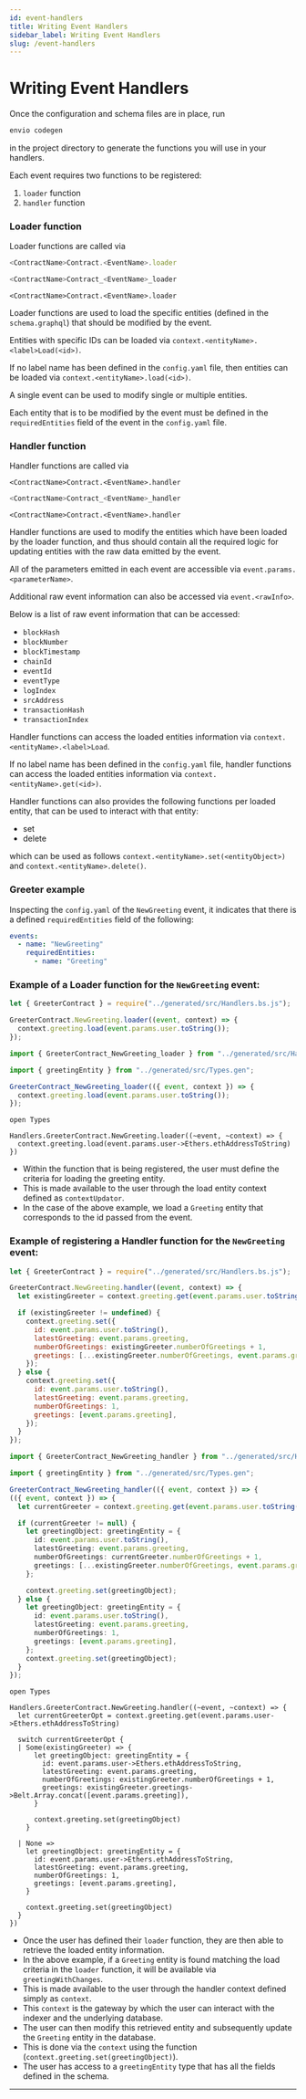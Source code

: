 ```yaml
---
id: event-handlers
title: Writing Event Handlers
sidebar_label: Writing Event Handlers
slug: /event-handlers
---
```



# Writing Event Handlers

Once the configuration and schema files are in place, run

```bash
envio codegen
```

in the project directory to generate the functions you will use in your handlers.

Each event requires two functions to be registered:

1. `loader` function
1. `handler` function

### Loader function

Loader functions are called via

<Tabs>
  <TabItem value="javascript" label="Javascript">

```javascript
<ContractName>Contract.<EventName>.loader
```

  </TabItem>
  <TabItem value="typescript" label="Typescript">

```typescript
<ContractName>Contract_<EventName>_loader
```

  </TabItem>
  <TabItem value="rescript" label="Rescript">

```rescript
<ContractName>Contract.<EventName>.loader
```

  </TabItem>
</Tabs>

Loader functions are used to load the specific entities (defined in the `schema.graphql`) that should be modified by the event.

Entities with specific IDs can be loaded via `context.<entityName>.<label>Load(<id>)`.

If no label name has been defined in the `config.yaml` file, then entities can be loaded via `context.<entityName>.load(<id>)`.

A single event can be used to modify single or multiple entities.

Each entity that is to be modified by the event must be defined in the `requiredEntities` field of the event in the `config.yaml` file.

### Handler function

Handler functions are called via

<Tabs>
  <TabItem value="javascript" label="Javascript">

```jacvascript
<ContractName>Contract.<EventName>.handler
```

  </TabItem>
  <TabItem value="typescript" label="Typescript">

```typescript
<ContractName>Contract_<EventName>_handler
```

  </TabItem>
  <TabItem value="rescript" label="Rescript">

```rescript
<ContractName>Contract.<EventName>.handler
```

  </TabItem>
</Tabs>

Handler functions are used to modify the entities which have been loaded by the loader function, and thus should contain all the required logic for updating entities with the raw data emitted by the event.

All of the parameters emitted in each event are accessible via `event.params.<parameterName>`.

Additional raw event information can also be accessed via `event.<rawInfo>`.

Below is a list of raw event information that can be accessed:

- `blockHash`
- `blockNumber`
- `blockTimestamp`
- `chainId`
- `eventId`
- `eventType`
- `logIndex`
- `srcAddress`
- `transactionHash`
- `transactionIndex`

Handler functions can access the loaded entities information via `context.<entityName>.<label>Load`.

If no label name has been defined in the `config.yaml` file, handler functions can access the loaded entities information via `context.<entityName>.get(<id>)`.

Handler functions can also provides the following functions per loaded entity, that can be used to interact with that entity:

- set
- delete

which can be used as follows `context.<entityName>.set(<entityObject>)` and `context.<entityName>.delete()`.

### Greeter example

Inspecting the `config.yaml` of the `NewGreeting` event, it indicates that there is a defined `requiredEntities` field of the following:

```yaml
events:
  - name: "NewGreeting"
    requiredEntities:
      - name: "Greeting"
```

### Example of a Loader function for the `NewGreeting` event:

<Tabs>
  <TabItem value="javascript" label="Javascript">

```javascript
let { GreeterContract } = require("../generated/src/Handlers.bs.js");

GreeterContract.NewGreeting.loader((event, context) => {
  context.greeting.load(event.params.user.toString());
});
```

  </TabItem>
  <TabItem value="typescript" label="Typescript">

```typescript
import { GreeterContract_NewGreeting_loader } from "../generated/src/Handlers.gen";

import { greetingEntity } from "../generated/src/Types.gen";

GreeterContract_NewGreeting_loader(({ event, context }) => {
  context.greeting.load(event.params.user.toString());
});
```

  </TabItem>
  <TabItem value="rescript" label="Rescript">

```rescript
open Types

Handlers.GreeterContract.NewGreeting.loader((~event, ~context) => {
  context.greeting.load(event.params.user->Ethers.ethAddressToString)
})
```

  </TabItem>
</Tabs>

- Within the function that is being registered, the user must define the criteria for loading the greeting entity.
- This is made available to the user through the load entity context defined as `contextUpdator`.
- In the case of the above example, we load a `Greeting` entity that corresponds to the id passed from the event.

### Example of registering a Handler function for the `NewGreeting` event:

<Tabs>
  <TabItem value="javascript" label="Javascript">

```javascript
let { GreeterContract } = require("../generated/src/Handlers.bs.js");

GreeterContract.NewGreeting.handler((event, context) => {
  let existingGreeter = context.greeting.get(event.params.user.toString());

  if (existingGreeter != undefined) {
    context.greeting.set({
      id: event.params.user.toString(),
      latestGreeting: event.params.greeting,
      numberOfGreetings: existingGreeter.numberOfGreetings + 1,
      greetings: [...existingGreeter.numberOfGreetings, event.params.greeting],
    });
  } else {
    context.greeting.set({
      id: event.params.user.toString(),
      latestGreeting: event.params.greeting,
      numberOfGreetings: 1,
      greetings: [event.params.greeting],
    });
  }
});
```

  </TabItem>
  <TabItem value="typescript" label="Typescript">

```typescript
import { GreeterContract_NewGreeting_handler } from "../generated/src/Handlers.gen";

import { greetingEntity } from "../generated/src/Types.gen";

GreeterContract_NewGreeting_handler(({ event, context }) => {
(({ event, context }) => {
  let currentGreeter = context.greeting.get(event.params.user.toString());

  if (currentGreeter != null) {
    let greetingObject: greetingEntity = {
      id: event.params.user.toString(),
      latestGreeting: event.params.greeting,
      numberOfGreetings: currentGreeter.numberOfGreetings + 1,
      greetings: [...existingGreeter.numberOfGreetings, event.params.greeting],
    };

    context.greeting.set(greetingObject);
  } else {
    let greetingObject: greetingEntity = {
      id: event.params.user.toString(),
      latestGreeting: event.params.greeting,
      numberOfGreetings: 1,
      greetings: [event.params.greeting],
    };
    context.greeting.set(greetingObject);
  }
});
```

  </TabItem>
  <TabItem value="rescript" label="Rescript">

```rescript
open Types

Handlers.GreeterContract.NewGreeting.handler((~event, ~context) => {
  let currentGreeterOpt = context.greeting.get(event.params.user->Ethers.ethAddressToString)

  switch currentGreeterOpt {
  | Some(existingGreeter) => {
      let greetingObject: greetingEntity = {
        id: event.params.user->Ethers.ethAddressToString,
        latestGreeting: event.params.greeting,
        numberOfGreetings: existingGreeter.numberOfGreetings + 1,
        greetings: existingGreeter.greetings->Belt.Array.concat([event.params.greeting]),
      }

      context.greeting.set(greetingObject)
    }

  | None =>
    let greetingObject: greetingEntity = {
      id: event.params.user->Ethers.ethAddressToString,
      latestGreeting: event.params.greeting,
      numberOfGreetings: 1,
      greetings: [event.params.greeting],
    }

    context.greeting.set(greetingObject)
  }
})
```

  </TabItem>
</Tabs>

- Once the user has defined their `loader` function, they are then able to retrieve the loaded entity information.
- In the above example, if a `Greeting` entity is found matching the load criteria in the `loader` function, it will be available via `greetingWithChanges`.
- This is made available to the user through the handler context defined simply as `context`.
- This `context` is the gateway by which the user can interact with the indexer and the underlying database.
- The user can then modify this retrieved entity and subsequently update the `Greeting` entity in the database.
- This is done via the `context` using the function (`context.greeting.set(greetingObject)`).
- The user has access to a `greetingEntity` type that has all the fields defined in the schema.

---

